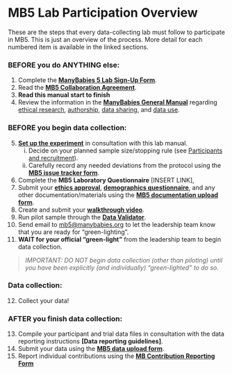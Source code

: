 # MB5 Lab Participation Overview

These are the steps that every data-collecting lab must follow to participate in MB5. This is just an overview of the process. More detail for each numbered item is available in the linked sections.

### BEFORE you do ANYTHING else: {.unnumbered}

(@)  Complete the <a href="https://airtable.com/appRoqMKzcK3NsXt4/pag99dsjlXiM24ZnB/form" target="_blank"><b>ManyBabies 5 Lab Sign-Up Form</b></a>.
(@)  Read the <a href="https://docs.google.com/document/d/1vbTDmH6euda5pJN4uyds3zsnQ1DXrW9wpHogwC-5TSk/edit?usp=sharing" target="_blank"><b>MB5 Collaboration Agreement</b></a>.
(@)  <b>Read this manual start to finish</b> 
(@) Review the information in the <a href="https://docs.google.com/document/d/e/2PACX-1vQT9a2lYPUclD_Mbqz_sca4NZq6tCb1HzfMSt9EEQt54mAb55vrkE3J6_6uydYAH-afCdSCaSELycAI/pub" target="_blank"><b>ManyBabies General Manual</b></a> regarding <a href="https://docs.google.com/document/d/1dZ3sF2UcxvpkfOfKSKFeObTMZRbpUYloMUiPYtZy0ng/edit#heading=h.22i70rxou3ha" target="_blank">ethical research</a>, <a href="https://docs.google.com/document/d/1dZ3sF2UcxvpkfOfKSKFeObTMZRbpUYloMUiPYtZy0ng/edit#heading=h.9ty2g48mpe0t" target="_blank">authorship</a>, <a href="https://docs.google.com/document/d/1dZ3sF2UcxvpkfOfKSKFeObTMZRbpUYloMUiPYtZy0ng/edit#heading=h.aunbjkpwxhf3" target="_blank">data sharing</a>, and <a href="https://docs.google.com/document/d/1dZ3sF2UcxvpkfOfKSKFeObTMZRbpUYloMUiPYtZy0ng/edit#heading=h.6h67zsyeiveg" target="_blank">data use</a>.

### BEFORE you begin data collection: {.unnumbered}

(@)  [**Set up the experiment**](#setup) in consultation with this lab manual. 
    i) Decide on your planned sample size/stopping rule (see [Participants and recruitment](#participants)). 
    ii) Carefully record any needed deviations from the protocol using the <a href="https://docs.google.com/forms/d/e/1FAIpQLSfXoKjJo3XgGuXCLhWhzEDz0UrJ7tmio-70SoS24g4vqc4Utg/viewform?usp=sf_link" target="_blank"><b>MB5 issue tracker form</b></a>.
(@)  Complete the <b>MB5 Laboratory Questionnaire</b> \[INSERT LINK\],
(@)  Submit your [**ethics approval**](#ethics-approval), [**demographics questionnaire**](#demographics), and any other documentation/materials using the <a href="https://docs.google.com/forms/d/e/1FAIpQLScunCYwrJApObng6xVV_lN4CUrcLrsrAKmiBmia67vPc9jNTA/viewform?usp=sf_link" target="_blank"><b>MB5 documentation upload form</b></a>.
(@)  Create and submit your [**walkthrough video**](#walkthrough).
(@)  Run pilot sample through the <a href="https://manybabies.org/validator/" target="_blank"><b>Data Validator</b></a>.
(@)  Send email to [mb5\@manybabies.org](mb5@manybabies.org) to let the leadership team know that you are ready for “green-lighting”.
(@) **WAIT for your official “green-light”** from the leadership team to begin data collection.

> *IMPORTANT: DO NOT begin data collection (other than piloting) until you have been explicitly (and individually) “green-lighted” to do so.*

### Data collection: {.unnumbered}

(@) Collect your data!

### AFTER you finish data collection: {.unnumbered}

(@) Compile your participant and trial data files in consultation with the data reporting instructions **\[Data reporting guidelines\]**.
(@) Submit your data using the [**MB5 data upload form**](https://docs.google.com/forms/d/e/1FAIpQLSeydFOC2LviKVBhHEpExH5SEJsqH0705pxH8gwHsPDN13Qk6Q/viewform?usp=sf_link).
(@) Report individual contributions using the [**MB Contribution Reporting Form**](https://manybabies.org/credit/)
